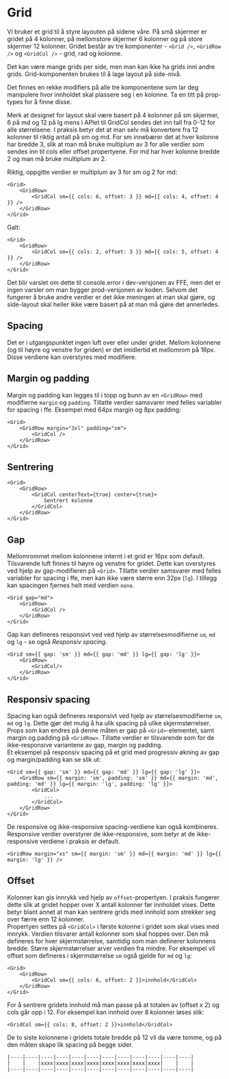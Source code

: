 
<Meta of={GridStories} />

# Grid

Vi bruker et grid til å styre layouten på sidene våre. På små skjermer er gridet på 4 kolonner, på mellomstore skjermer 6 kolonner og på store skjermer 12 kolonner.
Gridet består av tre komponenter - `<Grid />`, `<GridRow />` og `<GridCol />` - grid, rad og kolonne.

Det kan være mange grids per side, men man kan ikke ha grids inni andre grids. Grid-komponenten brukes til å lage layout på side-nivå.

Det finnes en rekke modifiers på alle tre komponentene som lar deg manipulere hvor innholdet skal plassere seg i en kolonne. Ta en titt på prop-types for å finne disse.

<Canvas of={GridStories.Standard} />
<Controls of={GridStories.Standard} />


Merk at designet for layout skal være basert på 4 kolonner på sm skjermer, 6 på md og 12 på lg mens i APIet til GridCol sendes det
inn tall fra 0-12 for alle størrelsene. I praksis betyr det at man selv må konvertere fra 12 kolonner til riktig antall på sm og md.
For sm innebærer det at hver kolonne har bredde 3, slik at man må bruke multiplum av 3 for alle verdier som sendes inn til cols eller offset propertyene. For md har hver kolonne bredde 2 og man må bruke multiplum av 2.

Riktig, oppgitte verdier er multiplum av 3 for sm og 2 for md:

```
<Grid>
    <GridRow>
        <GridCol sm={{ cols: 6, offset: 3 }} md={{ cols: 4, offset: 4 }} />
    </GridRow>
</Grid>

```

Galt:
```
<Grid>
    <GridRow>
        <GridCol sm={{ cols: 2, offset: 3 }} md={{ cols: 5, offset: 4 }} />
    </GridRow>
</Grid>

```
Det blir varslet om dette til console.error i dev-versjonen av FFE, men det er ingen varsler om man bygger prod-versjonen av koden.
Selvom det fungerer å bruke andre verdier er det ikke meningen at man skal gjøre, og side-layout skal heller ikke være basert
på at man må gjøre det annerledes.

## Spacing
Det er i utgangspunktet ingen luft over eller under gridet. Mellom kolonnene (og til høyre og venstre for griden) er det imidlertid et mellomrom på 16px. Disse verdiene kan overstyres med modifiere.

<Canvas of={GridStories.Spacing} />

## Margin og padding

Margin og padding kan legges til i topp og bunn av en `<GridRow>` med modifierne `margin` og `padding`.
Tillatte verdier samsvarer med felles variabler for spacing i ffe. Eksempel med 64px margin og 8px padding:

```
<Grid>
    <GridRow margin="3xl" padding="sm">
        <GridCol />
    </GridRow>
</Grid>
```

## Sentrering

```
<Grid>
    <GridRow>
        <GridCol centerText={true} center={true}>
            Sentrert kolonne
        </GridCol>
    </GridRow>
</Grid>
```

## Gap
Mellomrommet mellom kolonnene internt i et grid er 16px som default. Tilsvarende luft finnes til høyre og venstre for gridet.
Dette kan overstyres ved hjelp av gap-modifieren på `<Grid>`. Tillatte verdier samsvarer med felles variabler for spacing i ffe,
men kan ikke være større enn 32px (`lg`). I tillegg kan spacingen fjernes helt med verdien `none`.

```
<Grid gap="md">
    <GridRow>
        <GridCol />
    </GridRow>
</Grid>
```

Gap kan defineres responsivt ved ved hjelp av størrelsesmodifierne `sm`, `md` og `lg` -  se også _Responsiv spacing_.

```
<Grid sm={{ gap: 'sm' }} md={{ gap: 'md' }} lg={{ gap: 'lg' }}>
    <GridRow>
        <GridCol/>
    </GridRow>
</Grid>
```

## Responsiv spacing

Spacing kan også defineres responsivt ved hjelp av størrelsesmodifierne `sm`, `md` og `lg`. Dette gjør det mulig å ha ulik spacing på ulike skjermstørrelser.
Props som kan endres på denne måten er gap på `<Grid>`-elementet, samt margin og padding på `<GridRow>`.
Tillatte verdier er tilsvarende som for de ikke-responsive variantene av gap, margin og padding.
<br/>
Et eksempel på responsiv spacing på et grid med progressiv økning av gap og margin/padding kan se slik ut:

```
<Grid sm={{ gap: 'sm' }} md={{ gap: 'md' }} lg={{ gap: 'lg' }}>
    <GridRow sm={{ margin: 'sm', padding: 'sm' }} md={{ margin: 'md', padding: 'md' }} lg={{ margin: 'lg', padding: 'lg' }}>
        <GridCol>
            ...
        </GridCol>
    </GridRow>
</Grid>
```

De responsive og ikke-responsive spacing-verdiene kan også kombineres. Responsive verdier overstyrer de ikke-responsive,
som betyr at de ikke-responsive verdiene i praksis er default.

```
<GridRow margin="xs" sm={{ margin: 'sm' }} md={{ margin: 'md' }} lg={{ margin: 'lg' }} />
```

## Offset
Kolonner kan gis innrykk ved hjelp av `offset`-propertyen. I praksis fungerer dette slik at gridet hopper over X antall kolonner før innholdet vises.
Dette betyr blant annet at man kan sentrere grids med innhold som strekker seg over færre enn 12 kolonner.
<br/>
Propertyen settes på `<GridCol>` i første kolonne i gridet som skal vises med innrykk. Verdien tilsvarer antall kolonner som skal hoppes over.
Den må defineres for hver skjermstørrelse, samtidig som man definerer kolonnens bredde. Større skjermstørrelser arver verdien fra mindre.
For eksempel vil offset som defineres i skjermstørrelse `sm` også gjelde for `md` og `lg`:

```
<Grid>
    <GridRow>
        <GridCol sm={{ cols: 6, offset: 2 }}>innhold</GridCol>
    </GridRow>
</Grid>
```

For å sentrere gridets innhold må man passe på at totalen av (offset x 2) og cols går opp i 12. For eksempel kan innhold over 8 kolonner løses slik:

```
<GridCol sm={{ cols: 8, offset: 2 }}>innhold</GridCol>
```

De to siste kolonnene i gridets totale bredde på 12 vil da være tomme, og på den måten skape lik spacing på begge sider.

```
|----|----|----|----|----|----|----|----|----|----|----|----|
|    |    |xxxx|xxxx|xxxx|xxxx|xxxx|xxxx|xxxx|xxxx|    |    |
|----|----|----|----|----|----|----|----|----|----|----|----|
```

<Canvas of={GridStories.Offset} />


